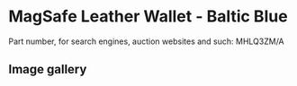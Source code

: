 # MagSafe Leather Wallet - Baltic Blue

Part number, for search engines, auction websites and such: MHLQ3ZM/A

## Image gallery

<div style={{ width: "768px" }}>
  <GalleryComponent
    images={[
      {
        original: "/everysource/MHLQ3",
        thumbnail: "/everypreview/MHLQ3",
      },
      {
        original: "/everysource/MHLQ3_AV1",
        thumbnail: "/everypreview/MHLQ3_AV1",
      },
      {
        original: "/everysource/MHLQ3_AV2",
        thumbnail: "/everypreview/MHLQ3_AV2",
      },
      {
        original: "/everysource/MHLQ3_AV3",
        thumbnail: "/everypreview/MHLQ3_AV3",
      }
    ]}
  />
</div>